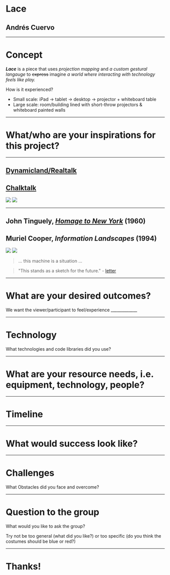 
# Lace
## Andr&eacute;s Cuervo

<PresentButton/>

---

# Concept

**_Lace_** is a piece that uses _projection mapping_ and _a custom gestural langauge_ to ~~express~~ imagine _a world where interacting with technology feels like play._

How is it experienced?

- Small scale: iPad → tablet → desktop → projector + whiteboard table
- Large scale: room/building lined with short-throw projectors & whiteboard painted walls

---

# What/who are your inspirations for this project?

---

## [Dynamicland/Realtalk](http://dynamicland.org)
## [Chalktalk](https://github.com/kenperlin/chalktalk)
![](https://media.giphy.com/media/l0HU19yAW0LLsUweY/giphy-downsized-large.gif) ![](assets/chalktalk_pendulum.gif)


---

## John Tinguely, [_Homage to New York_](https://www.youtube.com/watch?v=0MqsWqBX4wQ) (1960)
## Muriel Cooper, _Information Landscapes_ (1994)


![](https://media.giphy.com/media/WgO9M0riWRrI5EJZUB/giphy-downsized-large.gif) ![](assets/information_landscapes.jpg)

> ... this machine is a situation ...

> "This stands as a sketch for the future." - [letter](http://www.dextersinister.org/MEDIA/PDF/Thisstandsasasketchforthefuture.pdf)

<!--
Ren&eacute; Magritte, _La Moisson_ (The Harvest) (1943)

![](assets/la_moisson.png)
-->

---

# What are your desired outcomes?


We want the viewer/participant to feel/experience  _____________

---

# Technology

What technologies and code libraries did you use?

---

# What are your resource needs, i.e. equipment, technology, people?

---

# Timeline

---

# What would success look like?

---

# Challenges


What Obstacles did you face and overcome?

---

# Question to the group


What would you like to ask the group?

Try not be too general (what did you like?) or too specific (do you think the costumes should be blue or red?)

---
# Thanks!
